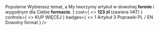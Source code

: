 <Container>
  <XL>Popularne</XL>
  <Grid>
    <Tile
      title="Tworzenie artykułów"
      description={
        <>
          Wybierasz temat, a My tworzymy artykuł w dowolnej <B>formie</B> i
          wygodnym dla Ciebie <B>formacie</B>.
        </>
      }
      cost={
        <>
          <b>123 zł </b>(zawiera VAT)
        </>
      }
      controls={
        <>
          <Tile.Control>KUP</Tile.Control>
          <Tile.Control>WIĘCEJ</Tile.Control>
        </>
      }
      badges={
        <>
          <Tile.Badge>1 Artykuł</Tile.Badge>
          <Tile.Badge>3 Poprawki</Tile.Badge>
          <Tile.Badge>PL / EN</Tile.Badge>
          <Tile.Badge>Dowolny format</Tile.Badge>
        </>
      }
    />
  </Grid>
</Container>
